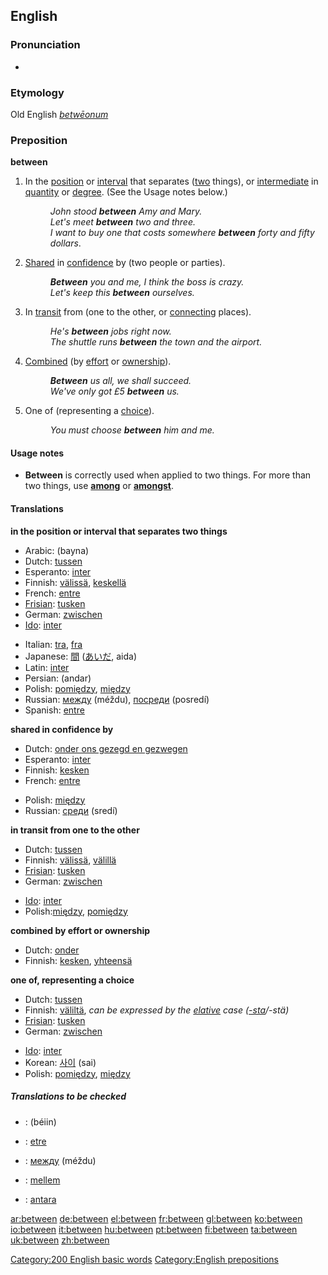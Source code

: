 ==English==

{{rank|another|right|each|173|between|face|tell|because}}

===Pronunciation===
*{{audio|en-us-between.ogg|Audio (US)}}
===Etymology===
Old English ''[[betwēonum]]''
===Preposition===
'''between'''

#<!--DefA-->In the [[position]] or [[interval]] that separates ([[two]] things), or [[intermediate]] in [[quantity]] or [[degree]].  (See the Usage notes below.)
#:''John stood '''between''' Amy and Mary.''
#:''Let's meet '''between''' two and three.''
#:''I want to buy one that costs somewhere '''between''' forty and fifty dollars''.
#<!--DefB-->[[Share]]d in [[confidence]] by (two people or parties).
#:'''''Between''' you and me, I think the boss is crazy.''
#:''Let's keep this '''between''' ourselves.''
#<!--DefC-->In [[transit]] from (one to the other, or [[connecting]] places).
#:''He's '''between''' jobs right now.''
#:''The shuttle runs '''between''' the town and the airport.''
#<!--DefD-->[[Combined]] (by [[effort]] or [[ownership]]).
#:'''''Between''' us all, we shall succeed.''
#:''We've only got £5 '''between''' us.''
#<!--DefE-->One of (representing a [[choice]]).
#:''You must choose '''between''' him and me.''

====Usage notes====
*'''Between''' is correctly used when applied to two things.  For more than two things, use '''[[among]]''' or '''[[amongst]]'''.

====Translations====
<!--DefA-->'''in the position or interval that separates two things'''
{{top}}
*Arabic: {{ARchar|[[بين]]}} (bayna)
*Dutch: [[tussen]]
*Esperanto: [[inter]]
*Finnish: [[välissä]], [[keskellä]]
*French: [[entre]]
*[[Frisian]]: [[tusken]]
*German: [[zwischen]]
*[[Ido]]: [[inter]]
{{mid}}
*Italian: [[tra]], [[fra]]
*Japanese: [[間]] ([[あいだ]], aida)
*Latin: [[inter]]
*Persian: {{FAchar|[[اندر]]}} (andar)
*Polish: [[pomiędzy]], [[między]]
*Russian: [[между]] (méždu), [[посреди]] (posredí) 
*Spanish: [[entre]]
{{bottom}}

<!--DefB-->'''shared in confidence by'''
{{top}}
*Dutch: [[onder ons gezegd en gezwegen]]
*Esperanto: [[inter]]
*Finnish: [[kesken]]
*French: [[entre]]
{{mid}}
*Polish: [[między]]
*Russian: [[среди]] (sredí)
{{bottom}}

<!--DefC-->'''in transit from one to the other'''
{{top}}
*Dutch: [[tussen]]
*Finnish: [[välissä]], [[välillä]]
*[[Frisian]]: [[tusken]]
*German: [[zwischen]]
{{mid}}
*[[Ido]]: [[inter]]
*Polish:[[między]], [[pomiędzy]]
{{bottom}}

<!--DefD-->'''combined by effort or ownership'''
{{top}}
*Dutch: [[onder]]
*Finnish: [[kesken]], [[yhteensä]]
{{mid}}
{{bottom}}

<!--DefE-->'''one of, representing a choice'''
{{top}}
*Dutch: [[tussen]]
*Finnish: [[väliltä]], ''can be expressed by the [[elative]] case ([[-sta]]/-stä)''
*[[Frisian]]: [[tusken]]
*German: [[zwischen]]
{{mid}}
*[[Ido]]: [[inter]]
*Korean: [[사이]] (sai)
*Polish: [[pomiędzy]], [[między]]
{{bottom}}

=====Translations to be checked=====
<!--Remove this section once all of the translations below have been moved into the tables above.-->
{{checktrans}}

*{{ttbc|Arabic}}: {{ARchar|[[بين]]}} (béiin)
*{{ttbc|Breton}}: [[etre]]
*{{ttbc|Bulgarian}}: [[между]] (méždu)
*{{ttbc|Danish}}: [[mellem]]
*{{ttbc|Indonesian}}: [[antara]]

[[Category:200 English basic words]]
[[Category:English prepositions]]

[[ar:between]]
[[de:between]]
[[el:between]]
[[fr:between]]
[[gl:between]]
[[ko:between]]
[[io:between]]
[[it:between]]
[[hu:between]]
[[pt:between]]
[[fi:between]]
[[ta:between]]
[[uk:between]]
[[zh:between]]